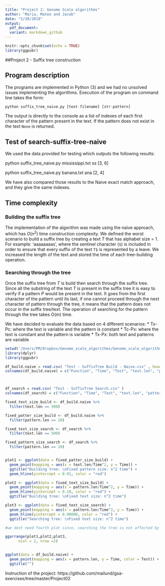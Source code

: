 ```yaml
---
title: "Project 2: Genome Scale algorithms"
author: "Maria, Mateo and Jacob"
date: "2/20/2018"
output:
  pdf_document:
  variant: markdown_github
---
```

```r
knitr::opts_chunk$set(echo = TRUE)
library(ggpubr)
```

##Project 2 - Suffix tree construction

## Program description

The programs are implemented in Python (3) and we had no unsolved issues implementing the algorithms.
Execution of the program on command line takes the form:

```r
python suffix_tree_naive.py [text-filename] [str-pattern]
```

The output is directly to the console as a list of indexes of each first character of the pattern present in the text. If the pattern does not exist in the text `None` is returned.

## Test of search-suffix-tree-naive
We used the data provided for testing which outputs the following results:

python suffix_tree_naive.py mississippi.txt ss
[3, 6]

python suffix_tree_naive.py banana.txt ana
[2, 4]

We have also compared those results to the Naive exact match approach, and they give the same indexes.

## Time complexity

### Building the suffix tree
The implementation of the algorithm was made using the naive approach, which has $O(n^2)$ time construction complexity. 
We defined the worst scenario to build a suffix tree by creating a text $T$ that has alphabet size = 1. For example: 'aaaaaaaa`$`', where the sentinel character (`$`) is included in order to ensure that every suffix of the text `T$` is represented by a leave.
We increased the length of the text and stored the time of each tree-building operation.

### Searching through the tree
Once the suffix tree from $T$ is build then search through the suffix tree. Since all the substring of the text $T$ is present in the suffix tree it is easy to verify if a pattern $P$ would be present in the text. It goes from the first character of the pattern until its last, if one cannot proceed through the next character of pattern through the tree, it means that the pattern does not occur in the suffix tree/text. The operation of searching for the pattern through the tree takes O(m) time. 

We have decided to evaluate the data based on 4 different scenarios:
* Tx-Pc: where the text is variable and the pattern is constant
* Tc-Px: where the text is constant and the pattern is variable
* Tx-Px: both text and patterns are variable
```r
setwd('/Users/PM/Dropbox/Genome_scale_algorithms/Genome_scale_algorithms/Project2')
library(dplyr)
library(ggpubr)

df_build.naive = read.csv( "Test - SuffixTree Build - Naive.csv" , header = F)
colnames(df_build.naive) = c("Function", "Time", "Test", "text.len", "pattern.len", "occurrences", "?")



df_search = read.csv( "Test - SuffixTree Search.csv" )
colnames(df_search) = c("Function", "Time", "Test", "text.len", "pattern.len", "occurrences", "?")

fixed_text_size_build <- df_build.naive %>%
  filter(text.len == 500)

fixed_patter_size_build <- df_build.naive %>%
  filter(pattern.len == 10)

fixed_text_size_search <- df_search %>%
  filter(text.len == 500)

fixed_pattern_size_search <- df_search %>%
  filter(pattern.len == 10)


plot1 <- ggplot(data = fixed_patter_size_build) + 
  geom_point(mapping = aes(x = text.len/Time^2, y = Time)) +
  ggtitle("Building tree: \nFixed pattern size: n^2 time") +
  geom_hline(yintercept = 0.01, color = "red")

plot2 <- ggplot(data = fixed_text_size_build) + 
  geom_point(mapping = aes(x = pattern.len/Time^2, y = Time)) + 
  geom_hline(yintercept = 0.18, color = "red") +
  ggtitle("Building tree: \nFixed text size: n^2 time")

plot3 <- ggplot(data = fixed_text_size_search) + 
  geom_point(mapping = aes(x = pattern.len/Time^2, y = Time)) + 
  geom_hline(yintercept = 0.00008, color = "red") +
  ggtitle("Searching tree: \nFixed text size: n^2 time")

#we dont need fourth plot since, searching the tree is not affected by text size, only the pattern

ggarrange(plot1,plot2,plot3,
      ncol = 2, nrow =2) 
  
```

```r

ggplot(data = df_build.naive) + 
  geom_point(mapping = aes(x = pattern.len, y = Time, color = Test)) +
  ggtitle("")

```


Instruction of the project: https://github.com/mailund/gsa-exercises/tree/master/Project02

